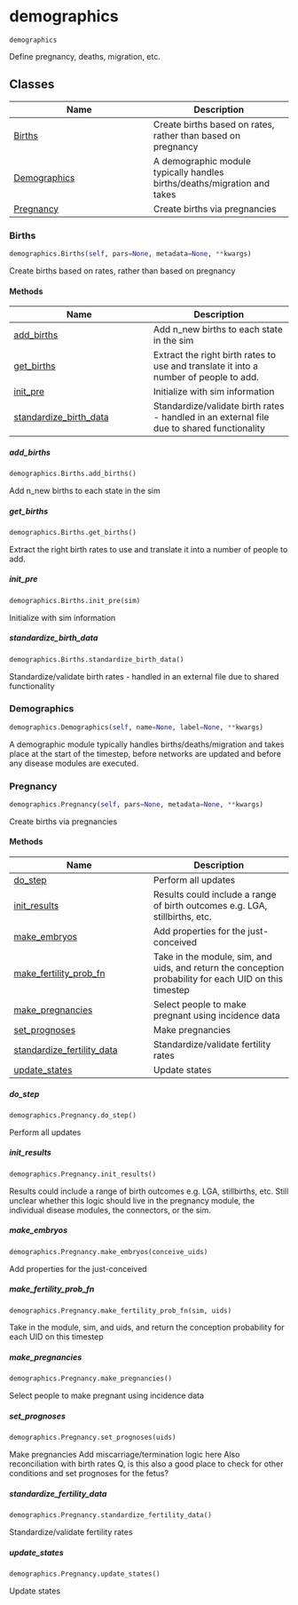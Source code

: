 # demographics { #starsim.demographics }

`demographics`

Define pregnancy, deaths, migration, etc.

## Classes

| Name | Description |
| --- | --- |
| [Births](#starsim.demographics.Births) | Create births based on rates, rather than based on pregnancy |
| [Demographics](#starsim.demographics.Demographics) | A demographic module typically handles births/deaths/migration and takes |
| [Pregnancy](#starsim.demographics.Pregnancy) | Create births via pregnancies |

### Births { #starsim.demographics.Births }

```python
demographics.Births(self, pars=None, metadata=None, **kwargs)
```

Create births based on rates, rather than based on pregnancy

#### Methods

| Name | Description |
| --- | --- |
| [add_births](#starsim.demographics.Births.add_births) | Add n_new births to each state in the sim |
| [get_births](#starsim.demographics.Births.get_births) | Extract the right birth rates to use and translate it into a number of people to add. |
| [init_pre](#starsim.demographics.Births.init_pre) | Initialize with sim information |
| [standardize_birth_data](#starsim.demographics.Births.standardize_birth_data) | Standardize/validate birth rates - handled in an external file due to shared functionality |

##### add_births { #starsim.demographics.Births.add_births }

```python
demographics.Births.add_births()
```

Add n_new births to each state in the sim

##### get_births { #starsim.demographics.Births.get_births }

```python
demographics.Births.get_births()
```

Extract the right birth rates to use and translate it into a number of people to add.

##### init_pre { #starsim.demographics.Births.init_pre }

```python
demographics.Births.init_pre(sim)
```

Initialize with sim information

##### standardize_birth_data { #starsim.demographics.Births.standardize_birth_data }

```python
demographics.Births.standardize_birth_data()
```

Standardize/validate birth rates - handled in an external file due to shared functionality

### Demographics { #starsim.demographics.Demographics }

```python
demographics.Demographics(self, name=None, label=None, **kwargs)
```

A demographic module typically handles births/deaths/migration and takes
place at the start of the timestep, before networks are updated and before
any disease modules are executed.

### Pregnancy { #starsim.demographics.Pregnancy }

```python
demographics.Pregnancy(self, pars=None, metadata=None, **kwargs)
```

Create births via pregnancies

#### Methods

| Name | Description |
| --- | --- |
| [do_step](#starsim.demographics.Pregnancy.do_step) | Perform all updates |
| [init_results](#starsim.demographics.Pregnancy.init_results) | Results could include a range of birth outcomes e.g. LGA, stillbirths, etc. |
| [make_embryos](#starsim.demographics.Pregnancy.make_embryos) | Add properties for the just-conceived |
| [make_fertility_prob_fn](#starsim.demographics.Pregnancy.make_fertility_prob_fn) | Take in the module, sim, and uids, and return the conception probability for each UID on this timestep |
| [make_pregnancies](#starsim.demographics.Pregnancy.make_pregnancies) | Select people to make pregnant using incidence data |
| [set_prognoses](#starsim.demographics.Pregnancy.set_prognoses) | Make pregnancies |
| [standardize_fertility_data](#starsim.demographics.Pregnancy.standardize_fertility_data) | Standardize/validate fertility rates |
| [update_states](#starsim.demographics.Pregnancy.update_states) | Update states |

##### do_step { #starsim.demographics.Pregnancy.do_step }

```python
demographics.Pregnancy.do_step()
```

Perform all updates

##### init_results { #starsim.demographics.Pregnancy.init_results }

```python
demographics.Pregnancy.init_results()
```

Results could include a range of birth outcomes e.g. LGA, stillbirths, etc.
Still unclear whether this logic should live in the pregnancy module, the
individual disease modules, the connectors, or the sim.

##### make_embryos { #starsim.demographics.Pregnancy.make_embryos }

```python
demographics.Pregnancy.make_embryos(conceive_uids)
```

Add properties for the just-conceived

##### make_fertility_prob_fn { #starsim.demographics.Pregnancy.make_fertility_prob_fn }

```python
demographics.Pregnancy.make_fertility_prob_fn(sim, uids)
```

Take in the module, sim, and uids, and return the conception probability for each UID on this timestep

##### make_pregnancies { #starsim.demographics.Pregnancy.make_pregnancies }

```python
demographics.Pregnancy.make_pregnancies()
```

Select people to make pregnant using incidence data

##### set_prognoses { #starsim.demographics.Pregnancy.set_prognoses }

```python
demographics.Pregnancy.set_prognoses(uids)
```

Make pregnancies
Add miscarriage/termination logic here
Also reconciliation with birth rates
Q, is this also a good place to check for other conditions and set prognoses for the fetus?

##### standardize_fertility_data { #starsim.demographics.Pregnancy.standardize_fertility_data }

```python
demographics.Pregnancy.standardize_fertility_data()
```

Standardize/validate fertility rates

##### update_states { #starsim.demographics.Pregnancy.update_states }

```python
demographics.Pregnancy.update_states()
```

Update states
